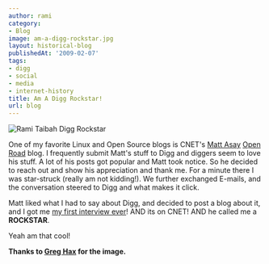 ```yaml
---
author: rami
category:
- Blog
image: am-a-digg-rockstar.jpg
layout: historical-blog
publishedAt: '2009-02-07'
tags:
- digg
- social
- media
- internet-history
title: Am A Digg Rockstar!
url: blog
---
```


![Rami Taibah Digg Rockstar](/assets/images/content/blog/am-a-digg-rockstar.jpg)

One of my favorite Linux and Open Source blogs is CNET's [Matt Asay](http://twitter.com/mjasay) [Open Road](http://news.cnet.com/8301-13505_3-10154053-16.html?part=rss) blog. I frequently submit Matt's stuff to Digg and diggers seem to love his stuff. A lot of his posts got popular and Matt took notice. So he decided to reach out and show his appreciation and thank me. For a minute there I was star-struck (really am not kidding!). We further exchanged E-mails, and the conversation steered to Digg and what makes it click. 

Matt liked what I had to say about Digg, and decided to post a blog about it, and I got me [my first interview ever](http://news.cnet.com/8301-13505_3-10158257-16.html?tag=mncol;title)! AND its on CNET! AND he called me a **ROCKSTAR**.


Yeah am that cool!


__Thanks to [Greg Hax](http://www.flickr.com/photos/graghax/) for the image.__